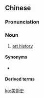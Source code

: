 {{also|美术史}}
==Chinese==
{{zh-forms|s=美术史|type=21}}

===Pronunciation===
{{zh-pron
|m=měishùshǐ
|cat=n
}}

===Noun===
{{zh-noun}}

# [[art history]]

====Synonyms====
* {{zh-l|藝術史}}

====Derived terms====
{{zh-der|美術史學家:měishùshǐxuéjiā}}

[[ko:美術史]]